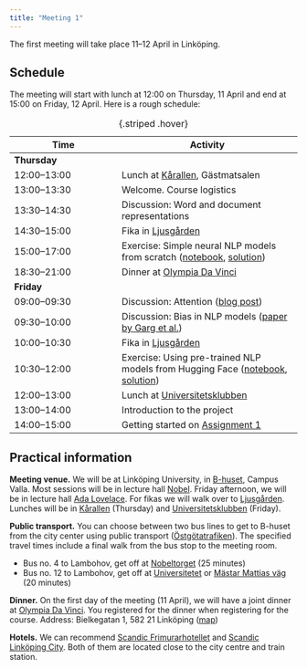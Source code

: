 ```yaml
---
title: "Meeting 1"
---
```


The first meeting will take place 11–12 April in Linköping.

## Schedule

The meeting will start with lunch at 12:00 on Thursday, 11 April and end at 15:00 on Friday, 12 April. Here is a rough schedule:

| Time | Activity |
|------|----------|
| **Thursday** | |
| 12:00–13:00 | Lunch at [Kårallen](https://www.compass-group.se/restauranger-och-menyer/ovriga-restauranger/karallen/), Gästmatsalen |
| 13:00–13:30 | Welcome. Course logistics |
| 13:30–14:30 | Discussion: Word and document representations |
| 14:30–15:00 | Fika in [Ljusgården](https://link.mazemap.com/KTWYvTGh) |
| 15:00–17:00 | Exercise: Simple neural NLP models from scratch ([notebook](https://colab.research.google.com/drive/1wZlxgaWsJaOxMhIHmjQpjLsg0QZkQiMQ?usp=sharing), [solution](https://colab.research.google.com/drive/1HhmqIWBWxUhfn2QD4YCVKMY0erBsCcbu?usp=sharing)) |
| 18:30–21:00 | Dinner at [Olympia Da Vinci](http://www.olympia-davinci.se) |
| **Friday** | |
| 09:00–09:30 | Discussion: Attention ([blog post](https://www.ida.liu.se/~TDDE09/blog/posts/2024-02-08/)) |
| 09:30–10:00 | Discussion: Bias in NLP models ([paper by Garg et al.](https://www.pnas.org/doi/10.1073/pnas.1720347115))|
| 10:00–10:30 | Fika in [Ljusgården](https://link.mazemap.com/KTWYvTGh) |
| 10:30–12:00 | Exercise: Using pre-trained NLP models from Hugging Face ([notebook](https://drive.google.com/file/d/1yHH_iR4RZaDFNvN9iIfcH_Eo6yYRxaRU/view?usp=sharing), [solution](https://drive.google.com/file/d/1qh_FtbEreF4g2b-MfXb_8RzVawrrF7FN/view?usp=sharing)) |
| 12:00–13:00 | Lunch at [Universitetsklubben](https://www.hors.se/linkoping/17/6/universitetsklubben/) |
| 13:00–14:00 | Introduction to the project |
| 14:00–15:00 | Getting started on [Assignment 1](https://github.com/liu-nlp/dl4nlp/tree/main/website/assignments/assignment1) |

: {.striped .hover}

## Practical information

**Meeting venue.** We will be at Linköping University, in [B-huset](https://link.mazemap.com/gwzVmFfP), Campus Valla. Most sessions will be in lecture hall [Nobel](https://link.mazemap.com/o7AFQD2b). Friday afternoon, we will be in lecture hall [Ada Lovelace](https://link.mazemap.com/1DK6Bj7k). For fikas we will walk over to [Ljusgården](https://link.mazemap.com/KTWYvTGh). Lunches will be in [Kårallen](https://www.compass-group.se/restauranger-och-menyer/ovriga-restauranger/karallen/) (Thursday) and [Universitetsklubben](https://www.hors.se/linkoping/17/6/universitetsklubben/) (Friday).

**Public transport.** You can choose between two bus lines to get to B-huset from the city center using public transport ([Östgötatrafiken](https://www.ostgotatrafiken.se/)). The specified travel times include a final walk from the bus stop to the meeting room.

* Bus no. 4 to Lambohov, get off at [Nobeltorget](https://www.ostgotatrafiken.se/hallplats/nobeltorget) (25 minutes)
* Bus no. 12 to Lambohov, get off at [Universitetet](https://www.ostgotatrafiken.se/hallplats/universitetet-linkoping) or [Mästar Mattias väg](https://www.ostgotatrafiken.se/hallplats/master-mattias-vag) (20 minutes)

**Dinner.** On the first day of the meeting (11 April), we will have a joint dinner at [Olympia Da Vinci](http://www.olympia-davinci.se). You registered for the dinner when registering for the course. Address: Bielkegatan 1, 582 21 Linköping ([map](https://maps.app.goo.gl/pyQybwFJvL37HeN47))

**Hotels.** We can recommend [Scandic Frimurarhotellet](https://www.scandichotels.se/hotell/sverige/linkoping/scandic-frimurarehotellet) and [Scandic Linköping City](https://www.scandichotels.se/hotell/sverige/linkoping/scandic-linkoping-city). Both of them are located close to the city centre and train station.
